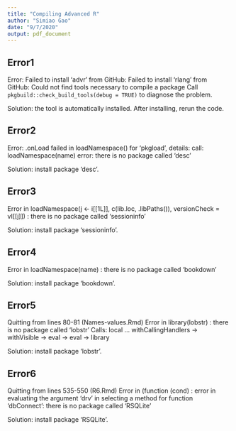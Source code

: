 ```yaml
---
title: "Compiling Advanced R"
author: "Simiao Gao"
date: "9/7/2020"
output: pdf_document
---
```



## Error1
Error: Failed to install 'advr' from GitHub: \newline
  Failed to install 'rlang' from GitHub: \newline
  Could not find tools necessary to compile a package \newline
Call `pkgbuild::check_build_tools(debug = TRUE)` to diagnose the problem. \newline

Solution: the tool is automatically installed. After installing, rerun the code.

## Error2

Error: .onLoad failed in loadNamespace() for 'pkgload', details: \newline
  call: loadNamespace(name) \newline
  error: there is no package called ‘desc’ \newline

Solution: install package ‘desc’.

## Error3
Error in loadNamespace(j <- i[[1L]], c(lib.loc, .libPaths()), versionCheck = vI[[j]]) : \newline
  there is no package called ‘sessioninfo’ \newline

Solution: install package ‘sessioninfo’.

## Error4
Error in loadNamespace(name) : there is no package called ‘bookdown’  \newline

Solution: install package ‘bookdown’.

## Error5

Quitting from lines 80-81 (Names-values.Rmd) \newline
Error in library(lobstr) : there is no package called 'lobstr' \newline
Calls: local ... withCallingHandlers -> withVisible -> eval -> eval -> library \newline

Solution: install package ‘lobstr’.

## Error6

Quitting from lines 535-550 (R6.Rmd)  \newline
Error in (function (cond)  :  \newline
  error in evaluating the argument 'drv' in selecting a method for function 'dbConnect': there is no package called 'RSQLite' \newline
  
Solution: install package ‘RSQLite’.
